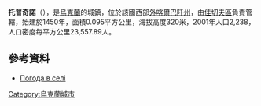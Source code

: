 {{coord|48|2|20|N|23|51|10|E|scale:30000|display=title}}

'''托普奇諾'''（{{lang-uk|Топчино}}），是[[烏克蘭|烏克蘭]]的城鎮，位於該國西部[[外喀爾巴阡州|外喀爾巴阡州]]，由[[佳切夫區|佳切夫區]]負責管轄，始建於1450年，面積0.095平方公里，海拔高度320米，2001年人口2,238，人口密度每平方公里23,557.89人。

==參考資料==
* [http://weather.in.ua/ua/zakarpatskaja/26328 Погода в селі] {{Wayback|url=http://weather.in.ua/ua/zakarpatskaja/26328 |date=20160305083233 }}

{{Ukraine-geo-stub}}
[[Category:烏克蘭城市|Category:烏克蘭城市]]
